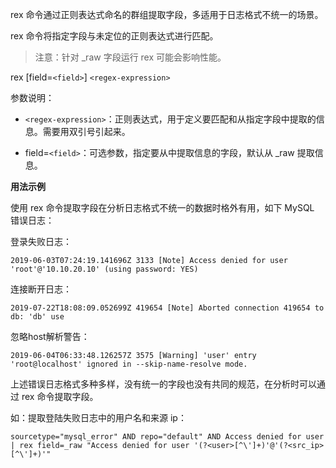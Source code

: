 rex 命令通过正则表达式命名的群组提取字段，多适用于日志格式不统一的场景。

rex 命令将指定字段与未定位的正则表达式进⾏匹配。
> 注意：针对 _raw 字段运⾏ rex 可能会影响性能。

rex [field=`<field>`] `<regex-expression>`

参数说明：

* `<regex-expression>`：正则表达式，⽤于定义要匹配和从指定字段中提取的信息。需要⽤双引号引起来。

* field=`<field>`：可选参数，指定要从中提取信息的字段，默认从 _raw 提取信息。

**用法示例**

使用 rex 命令提取字段在分析日志格式不统一的数据时格外有用，如下 MySQL 错误日志：

登录失败日志：

```
2019-06-03T07:24:19.141696Z 3133 [Note] Access denied for user 'root'@'10.10.20.10' (using password: YES) 
```

连接断开日志：

```
2019-07-22T18:08:09.052699Z 419654 [Note] Aborted connection 419654 to db: 'db' use
```

忽略host解析警告：

```
2019-06-04T06:33:48.126257Z 3575 [Warning] 'user' entry 'root@localhost' ignored in --skip-name-resolve mode.
```

上述错误日志格式多种多样，没有统一的字段也没有共同的规范，在分析时可以通过 rex 命令提取字段。

如：提取登陆失败日志中的用户名和来源 ip：

```
sourcetype="mysql_error" AND repo="default" AND Access denied for user 
| rex field=_raw "Access denied for user '(?<user>[^\']+)'@'(?<src_ip>[^\']+)'" 
```
